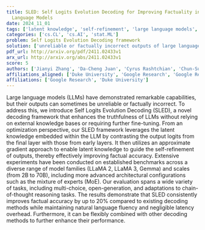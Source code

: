 ```yaml
---
title: SLED: Self Logits Evolution Decoding for Improving Factuality in Large
  Language Models
date: 2024_11_01
tags: ['latent knowledge', 'self-refinement', 'large language models', 'benchmark evaluation', 'open-generation tasks', 'chain-of-thought reasoning', 'mixture of experts', 'decoding framework', 'optimization', 'output logits', 'multi-choice tasks', 'factual accuracy']
categories: ['cs.CL', 'cs.AI', 'stat.ML']
problem: Self Logits Evolution Decoding framework
solution: ['unreliable or factually incorrect outputs of large language models']
pdf_url: http://arxiv.org/pdf/2411.02433v1
arx_url: http://arxiv.org/abs/2411.02433v1
score: 5
authors: ['Jianyi Zhang', 'Da-Cheng Juan', 'Cyrus Rashtchian', 'Chun-Sung Ferng', 'Heinrich Jiang', 'Yiran Chen']
affiliations_aligned: ['Duke University', 'Google Research', 'Google Research', 'Google Research', 'Google Research', 'Duke University']
affiliations: ['Google Research', 'Duke University']
---
```



Large language models (LLMs) have demonstrated remarkable capabilities, but
their outputs can sometimes be unreliable or factually incorrect. To address
this, we introduce Self Logits Evolution Decoding (SLED), a novel decoding
framework that enhances the truthfulness of LLMs without relying on external
knowledge bases or requiring further fine-tuning. From an optimization
perspective, our SLED framework leverages the latent knowledge embedded within
the LLM by contrasting the output logits from the final layer with those from
early layers. It then utilizes an approximate gradient approach to enable
latent knowledge to guide the self-refinement of outputs, thereby effectively
improving factual accuracy. Extensive experiments have been conducted on
established benchmarks across a diverse range of model families (LLaMA 2, LLaMA
3, Gemma) and scales (from 2B to 70B), including more advanced architectural
configurations such as the mixture of experts (MoE). Our evaluation spans a
wide variety of tasks, including multi-choice, open-generation, and adaptations
to chain-of-thought reasoning tasks. The results demonstrate that SLED
consistently improves factual accuracy by up to 20\% compared to existing
decoding methods while maintaining natural language fluency and negligible
latency overhead. Furthermore, it can be flexibly combined with other decoding
methods to further enhance their performance.